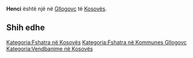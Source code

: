{{Fshat në 
 | Emri                = Henci
 | EmriAlt                = 
 | NAME_SHORT_FORM=      
 | NAME_GENERIC=      
 | NAME_SORT_NAME_RO=      HENCI
 | FULL_NAME_RO = Henci
 | FULL_NAME_ND_RO=Henci
 | SORT_NAME_RG=HENCI
 | FULL_NAME_RG=Henci
 | FULL_NAME_ND_RG=Henci
 | SRP_NAME_SHORT_FORM=      
 | SRP_NAME_GENERIC=      
 | SRP_NAME_SORT_NAME_RO=      
 | SRP_FULL_NAME_RO = 
 | SRP_FULL_NAME_ND_RO=
 | SRP_SORT_NAME_RG=
 | SRP_FULL_NAME_RG=
 | SRP_FULL_NAME_ND_RG=
 | Emri (Rasa dhanore) = 
 | Figura              = 
 | Shteti              = Kosovo
 | Komuna              = Gllogovc
 | Kodi postar         = 
 | Sipërfaqja          = 

 | Popullsia           = 

 | Regj. i popullsisë  = 
 | Dend. e popullsisë  = 
 | Faqja zyrtare       = 
 <!--- Koordinatat ----> 
 | Gjerësia            = 42.590129
 | Gjatësia            = 21.047292
 | Lartësia            = 
}}
'''Henci''' është një [[]] në [[Gllogovc]] të [[Kosovës]].

<!-- == Gjeografia == -->
<!-- == Historia == -->
<!-- == Demografia == -->
== Shih edhe ==
{{Komuna Gllogovc}}
{{Kosovo-Administrata-Cung}}

[[Kategoria:Fshatra në Kosovës]]
[[Kategoria:Fshatra në Kommunes Gllogovc]]
[[Kategoria:Vendbanime në Kosovës]]